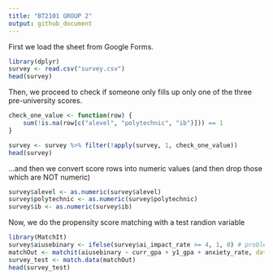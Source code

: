 ```yaml
---
title: "BT2101 GROUP 2"
output: github_document
---
```


First we load the sheet from Google Forms.
```r
library(dplyr)
survey <- read.csv("survey.csv")
head(survey)
```

Then, we proceed to check if someone only fills up only one of the three pre-university scores.
```r
check_one_value <- function(row) {
    sum(!is.na(row[c("alevel", "polytechnic", "ib")])) == 1
}

survey <- survey %>% filter(!apply(survey, 1, check_one_value))
head(survey)
```

...and then we convert score rows into numeric values (and then drop those which are NOT numeric)

```r
survey$alevel <- as.numeric(survey$alevel)
survey$polytechnic <- as.numeric(survey$polytechnic)
survey$ib <- as.numeric(survey$ib)
```

Now, we do the propensity score matching with a test randion variable
```r
library(MatchIt)
survey$aiusebinary <- ifelse(survey$ai_impact_rate >= 4, 1, 0) # problem is, we need to adjust tolerance since so many people rampantly use AI
matchOut <- matchit(aiusebinary ~ curr_gpa + y1_gpa + anxiety_rate, data = survey, method = "nearest")
survey_test <- match.data(matchOut)
head(survey_test)
```